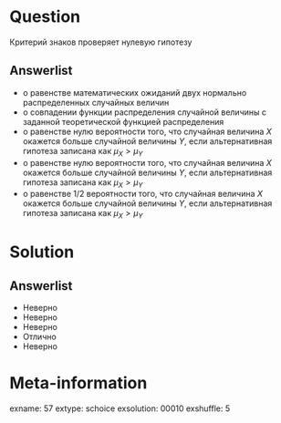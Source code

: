 Question
========
Критерий знаков проверяет нулевую гипотезу
 

Answerlist
----------
*  о равенстве математических ожиданий двух нормально распределенных случайных величин
*  о совпадении функции распределения случайной величины с заданной теоретической функцией распределения
*  о равенстве нулю вероятности того, что случайная величина $X$ окажется больше случайной величины $Y$, если альтернативная гипотеза записана как $\mu_X>\mu_Y$ 
*  о равенстве нулю вероятности того, что случайная величина $X$ окажется больше случайной величины $Y$, если альтернативная гипотеза записана как $\mu_X>\mu_Y$
*  о равенстве $1/2$ вероятности того, что случайная величина $X$ окажется больше случайной величины $Y$, если альтернативная гипотеза записана как $\mu_X>\mu_Y$

Solution
========

Answerlist
----------
*  Неверно
*  Неверно
*  Неверно
*  Отлично
*  Неверно

Meta-information
================
exname: 57
extype: schoice
exsolution: 00010
exshuffle: 5
